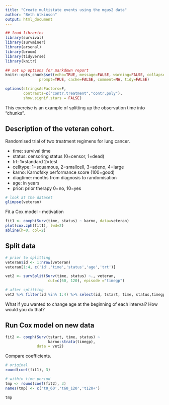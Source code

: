 ```yaml
---
title: "Create multistate events using the mgus2 data"
author: "Beth Atkinson"
output: html_document
---
```


```r
## load libraries
library(survival)
library(survminer)
library(arsenal)
library(broom)
library(tidyverse)
library(knitr)

## set up options for markdown report
knitr::opts_chunk$set(echo=TRUE, message=FALSE, warning=FALSE, collapse=TRUE,
               prompt=TRUE, cache=FALSE, comment=NA, tidy=FALSE)

options(stringsAsFactors=F,
        contrasts=c("contr.treatment","contr.poly"),
        show.signif.stars = FALSE)
```

This exercise is an example of splitting up the observation time into "chunks".

## Description of the veteran cohort.

Randomised trial of two treatment regimens for lung cancer. 

* time:	survival time
* status:	censoring status (0=censor, 1=dead)
* trt:	1=standard 2=test
* celltype:	1=squamous, 2=smallcell, 3=adeno, 4=large
* karno:	Karnofsky performance score (100=good)
* diagtime:	months from diagnosis to randomisation
* age:	in years
* prior:	prior therapy 0=no, 10=yes

```r
# look at the dataset
glimpse(veteran)
```

Fit a Cox model - motivation

```r
fit1 <- coxph(Surv(time, status) ~ karno, data=veteran)
plot(cox.zph(fit1), lwd=2)
abline(h=0, col=2)
```

## Split data

```r
# prior to splitting
veteran$id <- 1:nrow(veteran)
veteran[1:4, c('id','time','status','age','trt')]

vet2 <- survSplit(Surv(time, status) ~., veteran,
                   cut=c(60, 120), episode ="timegp")

# after splitting
vet2 %>% filter(id %in% 1:4) %>% select(id, tstart, time, status,timegp, age, trt)
```

What if you wanted to change age at the beginning of each interval?  How would you do that?

## Run Cox model on new data

```r
fit2 <- coxph(Surv(tstart, time, status) ~ 
                   karno:strata(timegp),
              data = vet2)
```

Compare coefficients.

```r
# original 
round(coef(fit1), 3)

# within time period
tmp <- round(coef(fit2), 3)
names(tmp) <- c('t0_60','t60_120','t120+')

tmp
```